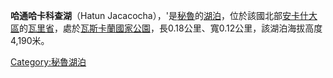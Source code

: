 {{coord|9|29|17|S|77|14|51|W|display=title|region:PE_type:waterbody_source:GNS-enwiki}}

'''哈通哈卡科查湖'''（Hatun Jacacocha），'是[[秘魯|秘魯]]的[[湖泊|湖泊]]，位於該國北部[[安卡什大區|安卡什大區]]的[[瓦里省|瓦里省]]，處於[[瓦斯卡蘭國家公園|瓦斯卡蘭國家公園]]，長0.18公里、寬0.12公里，該湖泊海拔高度4,190米。

{{Peru-geo-stub}}
[[Category:秘魯湖泊|Category:秘魯湖泊]]
